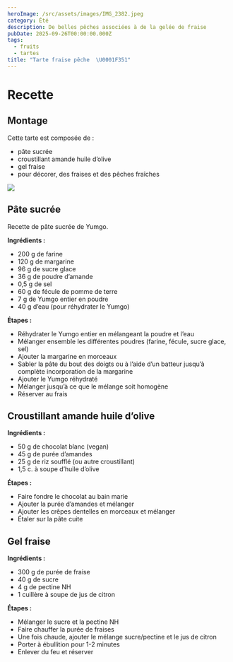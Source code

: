 ```yaml
---
heroImage: /src/assets/images/IMG_2382.jpeg
category: Été
description: De belles pêches associées à de la gelée de fraise
pubDate: 2025-09-26T00:00:00.000Z
tags:
  - fruits
  - tartes
title: "Tarte fraise pêche  \U0001F351"
---
```


# Recette

## Montage

Cette tarte est composée de :

- pâte sucrée
- croustillant amande huile d’olive
- gel fraise
- pour décorer, des fraises et des pêches fraîches

![](/src/assets/images/Publications23-819x1024.png)

## Pâte sucrée

Recette de pâte sucrée de Yumgo.

**Ingrédients :**

- 200 g de farine
- 120 g de margarine
- 96 g de sucre glace
- 36 g de poudre d’amande
- 0,5 g de sel
- 60 g de fécule de pomme de terre
- 7 g de Yumgo entier en poudre
- 40 g d’eau (pour réhydrater le Yumgo)

**Étapes :**

- Réhydrater le Yumgo entier en mélangeant la poudre et l’eau
- Mélanger ensemble les différentes poudres (farine, fécule, sucre glace, sel)
- Ajouter la margarine en morceaux
- Sabler la pâte du bout des doigts ou à l’aide d’un batteur jusqu’à complète incorporation de la margarine
- Ajouter le Yumgo réhydraté
- Mélanger jusqu’à ce que le mélange soit homogène
- Réserver au frais

## Croustillant amande huile d’olive

**Ingrédients :**

- 50 g de chocolat blanc (vegan)
- 45 g de purée d’amandes
- 25 g de riz soufflé (ou autre croustillant)
- 1,5 c. à soupe d’huile d’olive

**Étapes :**

- Faire fondre le chocolat au bain marie
- Ajouter la purée d’amandes et mélanger
- Ajouter les crêpes dentelles en morceaux et mélanger
- Étaler sur la pâte cuite

## Gel fraise

**Ingrédients :**

- 300 g de purée de fraise
- 40 g de sucre
- 4 g de pectine NH
- 1 cuillère à soupe de jus de citron

**Étapes :**

- Mélanger le sucre et la pectine NH
- Faire chauffer la purée de fraises
- Une fois chaude, ajouter le mélange sucre/pectine et le jus de citron
- Porter à ébullition pour 1-2 minutes
- Enlever du feu et réserver

